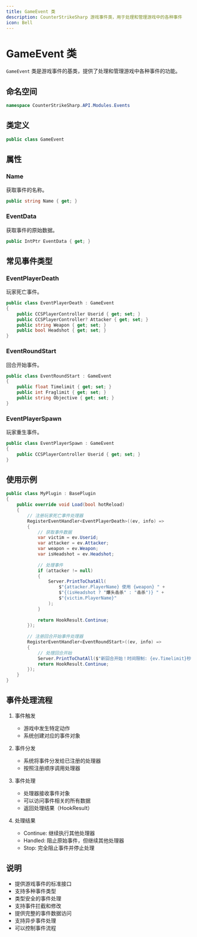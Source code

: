 ```yaml
---
title: GameEvent 类
description: CounterStrikeSharp 游戏事件类，用于处理和管理游戏中的各种事件
icon: Bell
---
```


# GameEvent 类

`GameEvent` 类是游戏事件的基类，提供了处理和管理游戏中各种事件的功能。

## 命名空间

```csharp
namespace CounterStrikeSharp.API.Modules.Events
```

## 类定义

```csharp
public class GameEvent
```

## 属性

### Name

获取事件的名称。

```csharp
public string Name { get; }
```

### EventData

获取事件的原始数据。

```csharp
public IntPtr EventData { get; }
```

## 常见事件类型

### EventPlayerDeath

玩家死亡事件。

```csharp
public class EventPlayerDeath : GameEvent
{
    public CCSPlayerController Userid { get; set; }
    public CCSPlayerController? Attacker { get; set; }
    public string Weapon { get; set; }
    public bool Headshot { get; set; }
}
```

### EventRoundStart

回合开始事件。

```csharp
public class EventRoundStart : GameEvent
{
    public float Timelimit { get; set; }
    public int Fraglimit { get; set; }
    public string Objective { get; set; }
}
```

### EventPlayerSpawn

玩家重生事件。

```csharp
public class EventPlayerSpawn : GameEvent
{
    public CCSPlayerController Userid { get; set; }
}
```

## 使用示例

```csharp
public class MyPlugin : BasePlugin
{
    public override void Load(bool hotReload)
    {
        // 注册玩家死亡事件处理器
        RegisterEventHandler<EventPlayerDeath>((ev, info) =>
        {
            // 获取事件数据
            var victim = ev.Userid;
            var attacker = ev.Attacker;
            var weapon = ev.Weapon;
            var isHeadshot = ev.Headshot;
            
            // 处理事件
            if (attacker != null)
            {
                Server.PrintToChatAll(
                    $"{attacker.PlayerName} 使用 {weapon} " +
                    $"{(isHeadshot ? "爆头击杀" : "击杀")} " +
                    $"{victim.PlayerName}"
                );
            }
            
            return HookResult.Continue;
        });
        
        // 注册回合开始事件处理器
        RegisterEventHandler<EventRoundStart>((ev, info) =>
        {
            // 处理回合开始
            Server.PrintToChatAll($"新回合开始！时间限制: {ev.Timelimit}秒");
            return HookResult.Continue;
        });
    }
}
```

## 事件处理流程

1. 事件触发
   - 游戏中发生特定动作
   - 系统创建对应的事件对象

2. 事件分发
   - 系统将事件分发给已注册的处理器
   - 按照注册顺序调用处理器

3. 事件处理
   - 处理器接收事件对象
   - 可以访问事件相关的所有数据
   - 返回处理结果（HookResult）

4. 处理结果
   - Continue: 继续执行其他处理器
   - Handled: 阻止原始事件，但继续其他处理器
   - Stop: 完全阻止事件并停止处理

## 说明

- 提供游戏事件的标准接口
- 支持多种事件类型
- 类型安全的事件处理
- 支持事件拦截和修改
- 提供完整的事件数据访问
- 支持异步事件处理
- 可以控制事件流程 